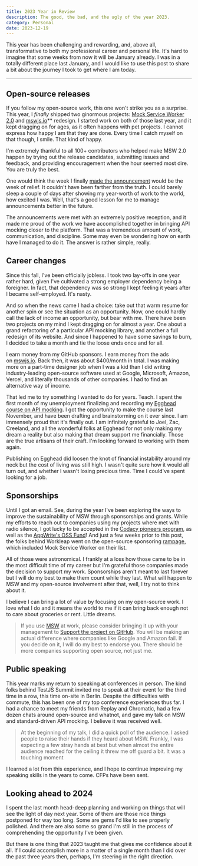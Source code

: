 ```yaml
---
title: 2023 Year in Review
description: The good, the bad, and the ugly of the year 2023.
category: Personal
date: 2023-12-19
---
```


This year has been challenging and rewarding, and, above all, transformative to both my professional career and personal life. It's hard to imagine that some weeks from now it will be January already. I was in a totally different place last January, and I would like to use this post to share a bit about the journey I took to get where I am today.

---

## Open-source releases

If you follow my open-source work, this one won't strike you as a surprise. This year, I _finally_ shipped two ginormous projects: [Mock Service Worker 2.0](https://mswjs.io/blog/introducing-msw-2.0) and [mswjs.io](https://mswjs.io/)\*\* redesign. I started work on both of those last year, and it kept dragging on for ages, as it often happens with pet projects. I cannot express how happy I am that they are done. Every time I catch myself on that though, I smile. That kind of happy.

I'm extremely thankful to all 100+ contributors who helped make MSW 2.0 happen by trying out the release candidates, submitting issues and feedback, and providing encouragement when the hour seemed most dire. You are truly the best.

One would think the week I finally [made the announcement](https://twitter.com/kettanaito/status/1716372594754994457) would be the week of relief. It couldn't have been farther from the truth. I could barely sleep a couple of days after showing my year-worth of work to the world, how excited I was. Well, that's a good lesson for me to manage announcements better in the future.

The announcements were met with an extremely positive reception, and it made me proud of the work we have accomplished together in bringing API mocking closer to the platform. That was a tremendous amount of work, communication, and discipline. Some may even be wondering how on earth have I managed to do it. The answer is rather simple, really.

## Career changes

Since this fall, I've been officially jobless. I took two lay-offs in one year rather hard, given I've cultivated a strong employer dependency being a foreigner. In fact, that dependency was so strong I kept feeling it years after I became self-employed. It's nasty.

And so when the news came I had a choice: take out that warm resume for another spin or see the situation as an opportunity. Now, one could hardly call the lack of income an opportunity, but bear with me. There have been two projects on my mind I kept dragging on for almost a year. One about a grand refactoring of a particular API mocking library, and another a full redesign of its website. And since I happened to have some savings to burn, I decided to take a month and tie the loose ends once and for all.

I earn money from my GitHub sponsors. I earn money from the ads on [mswjs.io](https://mswjs.io/). Back then, it was about $400/month in total. I was making more on a part-time designer job when I was a kid than I did writing industry-leading open-source software used at Google, Microsoft, Amazon, Vercel, and literally thousands of other companies. I had to find an alternative way of income.

That led me to try something I wanted to do for years. Teach. I spent the first month of my unemployment finalizing and recording my [Egghead course on API mocking](https://egghead.io/courses/mock-rest-and-graphql-apis-with-mock-service-worker-8d471ece). I got the opportunity to make the course last November, and have been drafting and brainstorming on it ever since. I am immensely proud that it's finally out. I am infinitely grateful to Joel, Zac, Creeland, and all the wonderful folks at Egghead for not only making my dream a reality but also making that dream support me financially. Those are the true artisans of their craft. I'm looking forward to working with them again.

Publishing on Egghead did loosen the knot of financial instability around my neck but the cost of living was still high. I wasn't quite sure how it would all turn out, and whether I wasn't losing precious time. Time I could've spent looking for a job.

## Sponsorships

Until I got an email. See, during the year I've been exploring the ways to improve the sustainability of MSW through sponsorships and grants. While my efforts to reach out to companies using my projects where met with radio silence, I got lucky to be accepted in the [Codacy pioneers program](https://www.codacy.com/pioneers), as well as the [AppWrite's OSS Fund](https://twitter.com/appwrite/status/1614935217961050115)! And just a few weeks prior to this post, the folks behind Workleap went on the open-source sponsoring [rampage](https://twitter.com/PatrickLafrance/status/1733300809150972244), which included Mock Service Worker on their list.

All of those were astronomical. I frankly at a loss how those came to be in the most difficult time of my career but I'm grateful those companies made the decision to support my work. Sponsorships aren't meant to last forever but I will do my best to make them count while they last. What will happen to MSW and my open-source involvement after that, well, I try not to think about it.

I believe I can bring a lot of value by focusing on my open-source work. I love what I do and it means the world to me if it can bring back enough not to care about groceries or rent. Little dreams.

> If you use [MSW](https://mswjs.io) at work, please consider bringing it up with your management to [Support the project on GitHub](https://github.com/sponsors/mswjs). You will be making an actual difference where companies like Google and Amazon fail. If you decide on it, I will do my best to endorse you. There should be more companies supporting open source, not just me.

## Public speaking

This year marks my return to speaking at conferences in person. The kind folks behind TestJS Summit invited me to speak at their event for the third time in a row, this time on-site in Berlin. Despite the difficulties with commute, this has been one of my top conference experiences thus far. I had a chance to meet my friends from Replay and Chromatic, had a few dozen chats around open-source and whatnot, and gave my talk on MSW and standard-driven API mocking. I believe it was received well.

> At the beginning of my talk, I did a quick poll of the audience. I asked people to raise their hands if they heard about MSW. Frankly, I was expecting a few stray hands at best but when almost the entire audience reached for the ceiling it threw me off guard a bit. It was a touching moment

I learned a lot from this experience, and I hope to continue improving my speaking skills in the years to come. CFPs have been sent.

## Looking ahead to 2024

I spent the last month head-deep planning and working on things that will see the light of day next year. Some of them are those nice things postponed for way too long. Some are gems I'd like to see properly polished. And there are also some so grand I'm still in the process of comprehending the opportunity I've been given.

But there is one thing that 2023 taught me that gives me confidence about it all. If I could accomplish more in a matter of a single month than I did over the past three years then, perhaps, I'm steering in the right direction.
